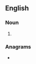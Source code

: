 ==English==

===Noun===
{{head|en|noun form}}

# {{plural of|en|enologist}}

===Anagrams===
* {{anagrams|en|a=egilnoosst|neologists|senologist}}